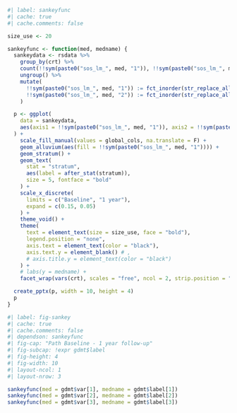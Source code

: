 ```r
#| label: sankeyfunc
#| cache: true
#| cache.comments: false

size_use <- 20

sankeyfunc <- function(med, medname) {
  sankeydata <- rsdata %>%
    group_by(crt) %>%
    count(!!sym(paste0("sos_lm_", med, "1")), !!sym(paste0("sos_lm_", med, "2"))) %>%
    ungroup() %>%
    mutate(
      !!sym(paste0("sos_lm_", med, "1")) := fct_inorder(str_replace_all(!!sym(paste0("sos_lm_", med, "1")), ">=", "\u2265")),
      !!sym(paste0("sos_lm_", med, "2")) := fct_inorder(str_replace_all(!!sym(paste0("sos_lm_", med, "2")), ">=", "\u2265"))
    )

  p <- ggplot(
    data = sankeydata,
    aes(axis1 = !!sym(paste0("sos_lm_", med, "1")), axis2 = !!sym(paste0("sos_lm_", med, "2")), y = n)
  ) +
    scale_fill_manual(values = global_cols, na.translate = F) +
    geom_alluvium(aes(fill = !!sym(paste0("sos_lm_", med, "1")))) +
    geom_stratum() +
    geom_text(
      stat = "stratum",
      aes(label = after_stat(stratum)),
      size = 5, fontface = "bold"
    ) +
    scale_x_discrete(
      limits = c("Baseline", "1 year"),
      expand = c(0.15, 0.05)
    ) +
    theme_void() +
    theme(
      text = element_text(size = size_use, face = "bold"),
      legend.position = "none",
      axis.text = element_text(color = "black"),
      axis.text.y = element_blank() # ,
      # axis.title.y = element_text(color = "black")
    ) +
    # labs(y = medname) +
    facet_wrap(vars(crt), scales = "free", ncol = 2, strip.position = "top")

  create_pptx(p, width = 10, height = 4)
  p
}
```

```r
#| label: fig-sankey
#| cache: true
#| cache.comments: false
#| dependson: sankeyfunc
#| fig-cap: "Path Baseline - 1 year follow-up"
#| fig-subcap: !expr gdmt$label
#| fig-height: 4
#| fig-width: 10
#| layout-ncol: 1
#| layout-nrow: 3

sankeyfunc(med = gdmt$var[1], medname = gdmt$label[1])
sankeyfunc(med = gdmt$var[2], medname = gdmt$label[2])
sankeyfunc(med = gdmt$var[3], medname = gdmt$label[3])
```

